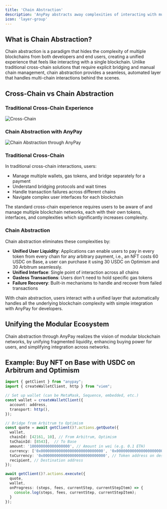 ```yaml
---
title: 'Chain Abstraction'
description: 'AnyPay abstracts away complexities of interacting with multiple blockchain networks as well as unified user liquidity for enhanced buying power.'
icon: 'layer-group'
---
```


## What is Chain Abstraction?

Chain abstraction is a paradigm that hides the complexity of multiple blockchains from both developers and end users, creating a unified experience that feels like interacting with a single blockchain. Unlike traditional cross-chain solutions that require explicit bridging and manual chain management, chain abstraction provides a seamless, automated layer that handles multi-chain interactions behind the scenes.

## Cross-Chain vs Chain Abstraction

<div style={{display: 'flex', gap: '20px', margin: '20px 0'}}>
  <div style={{flex: 1}}>
    <h3>Traditional Cross-Chain Experience</h3>
    <img src="/images/standard-cross-experience.png" alt="Cross-Chain" style={{width: '100%', borderRadius: '8px'}} />
  </div>
  <div style={{flex: 1}}>
    <h3>Chain Abstraction with AnyPay</h3>
    <img src="/images/chain-abstraction.png" alt="Chain Abstraction through AnyPay" style={{width: '100%', borderRadius: '8px'}} />
  </div>
</div>

### Traditional Cross-Chain

In traditional cross-chain interactions, users:

- Manage multiple wallets, gas tokens, and bridge separately for a payment
- Understand bridging protocols and wait times
- Handle transaction failures across different chains
- Navigate complex user interfaces for each blockchain

The standard cross-chain experience requires users to be aware of and manage multiple blockchain networks, each with their own tokens, interfaces, and complexities which significantly increases complexity.

### Chain Abstraction

Chain abstraction eliminates these complexities by:

- **Unified User Liquidity**: Applications can enable users to pay in every token from every chain for any arbitrary payment, i.e., an NFT costs 60 USDC on Base, a user can purchase it using 30 USDC on Optimism and 30 Arbitrum seamlessly.
- **Unified Interface**: Single point of interaction across all chains
- **Gasless Transactions**: Users don't need to hold specific gas tokens
- **Failure Recovery**: Built-in mechanisms to handle and recover from failed transactions

With chain abstraction, users interact with a unified layer that automatically handles all the underlying blockchain complexity with simple integration with AnyPay for developers.


## Unifying the Modular Ecosystem

Chain abstraction through AnyPay realizes the vision of modular blockchain networks, by unifying fragmented liquidity, enhancing buying power for users, and simplifying integration across networks.

## Example: Buy NFT on Base with USDC on Arbitrum and Optimism

```ts
import { getClient } from "anypay";
import { createWalletClient, http } from "viem";

// Set up wallet (can be MetaMask, Sequence, embedded, etc.)
const wallet = createWalletClient({
  account: address,
  transport: http(),
});

// Bridge from Arbitrum to Optimism
const quote = await getClient()?.actions.getQuote({
  wallet,
  chainId: [42161, 10], // From Arbitrum, Optimism
  toChainId: [8543],  // To Base
  amount: '100000000000000000', // Amount in wei (e.g. 0.1 ETH)
  currency: ['0x0000000000000000000000000000', '0x0000000000000000000000000001'], // USDC token addresses on origin chains
  toCurrency: '0x0000000000000000000000000000', // Token address on destination
  recipient, // Destination address
});

await getClient()?.actions.execute({
  quote,
  wallet,
  onProgress: (steps, fees, currentStep, currentStepItem) => {
    console.log(steps, fees, currentStep, currentStepItem);
  }
});
```
